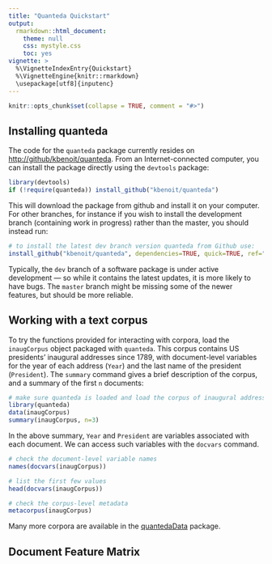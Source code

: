 ```yaml
---
title: "Quanteda Quickstart"
output:
  rmarkdown::html_document:
    theme: null
    css: mystyle.css
    toc: yes
vignette: >
  %\VignetteIndexEntry{Quickstart}
  %\VignetteEngine{knitr::rmarkdown}
  \usepackage[utf8]{inputenc}
---
```


<!--
%\VignetteEngine{knitr::rmarkdown}
%\VignetteIndexEntry{Quickstart}
-->

```r
knitr::opts_chunk$set(collapse = TRUE, comment = "#>")
```
## Installing quanteda

The code for the `quanteda` package currently resides on
<http://github/kbenoit/quanteda>.  From an Internet-connected
computer, you can install the package directly using the
`devtools` package:

```r
library(devtools)
if (!require(quanteda)) install_github("kbenoit/quanteda")
```

This will download the package from github and install it on your computer.
For other branches, for instance if you wish to install the
development branch (containing work in progress) rather than the
master, you should instead run:

```r
# to install the latest dev branch version quanteda from Github use:
install_github("kbenoit/quanteda", dependencies=TRUE, quick=TRUE, ref="dev")
```

Typically, the `dev` branch of a software package is under active
development --- so while it contains the latest updates, it is more likely
to have bugs. The `master` branch might be missing some of the newer
features, but should be more reliable.



## Working with a text corpus

To try the functions provided for interacting with corpora, load the `inaugCorpus` object packaged with `quanteda`. This corpus contains US presidents' inaugural addresses since 1789, with document-level variables for the year of each address (`Year`) and the last name of the president (`President`). The `summary` command gives a brief description of the corpus, and a summary of the first `n` documents: 

```r
# make sure quanteda is loaded and load the corpus of inaugural addresses
library(quanteda)
data(inaugCorpus)
summary(inaugCorpus, n=3)
````

In the above summary, `Year` and `President` are variables associated with each document. We can access such variables with the `docvars` command.

```r
# check the document-level variable names
names(docvars(inaugCorpus))

# list the first few values
head(docvars(inaugCorpus))

# check the corpus-level metadata
metacorpus(inaugCorpus)

```

Many more corpora are available in the [quantedaData](http://github.com/kbenoit/quantedaData) package.

## Document Feature Matrix

